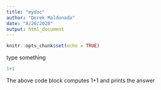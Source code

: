```yaml
---
title: "mydoc"
author: "Derek Maldonado"
date: "8/26/2020"
output: html_document
---
```


```r
knitr::opts_chunk$set(echo = TRUE)
```

type something


```r
1+1
```

The above code block computes 1+1 and prints the answer